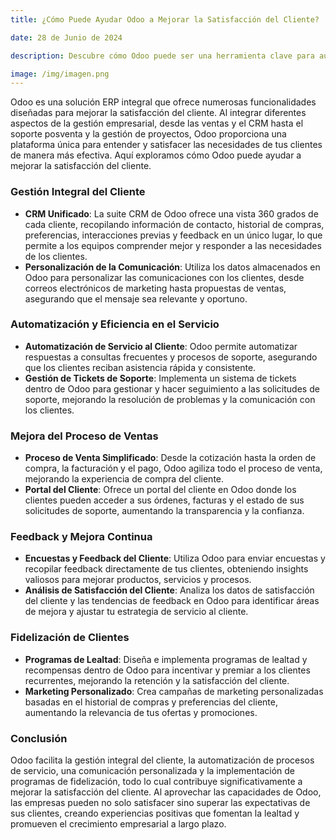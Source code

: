 ```yaml
---
title: ¿Cómo Puede Ayudar Odoo a Mejorar la Satisfacción del Cliente?

date: 28 de Junio de 2024

description: Descubre cómo Odoo puede ser una herramienta clave para aumentar la satisfacción del cliente, ofreciendo una plataforma integrada para una gestión eficiente del servicio al cliente, personalización de interacciones y análisis profundo del comportamiento del cliente.

image: /img/imagen.png
---
```


Odoo es una solución ERP integral que ofrece numerosas funcionalidades diseñadas para mejorar la satisfacción del cliente. Al integrar diferentes aspectos de la gestión empresarial, desde las ventas y el CRM hasta el soporte posventa y la gestión de proyectos, Odoo proporciona una plataforma única para entender y satisfacer las necesidades de tus clientes de manera más efectiva. Aquí exploramos cómo Odoo puede ayudar a mejorar la satisfacción del cliente.

### **Gestión Integral del Cliente**

- **CRM Unificado**: La suite CRM de Odoo ofrece una vista 360 grados de cada cliente, recopilando información de contacto, historial de compras, preferencias, interacciones previas y feedback en un único lugar, lo que permite a los equipos comprender mejor y responder a las necesidades de los clientes.
- **Personalización de la Comunicación**: Utiliza los datos almacenados en Odoo para personalizar las comunicaciones con los clientes, desde correos electrónicos de marketing hasta propuestas de ventas, asegurando que el mensaje sea relevante y oportuno.

### **Automatización y Eficiencia en el Servicio**

- **Automatización de Servicio al Cliente**: Odoo permite automatizar respuestas a consultas frecuentes y procesos de soporte, asegurando que los clientes reciban asistencia rápida y consistente.
- **Gestión de Tickets de Soporte**: Implementa un sistema de tickets dentro de Odoo para gestionar y hacer seguimiento a las solicitudes de soporte, mejorando la resolución de problemas y la comunicación con los clientes.

### **Mejora del Proceso de Ventas**

- **Proceso de Venta Simplificado**: Desde la cotización hasta la orden de compra, la facturación y el pago, Odoo agiliza todo el proceso de venta, mejorando la experiencia de compra del cliente.
- **Portal del Cliente**: Ofrece un portal del cliente en Odoo donde los clientes pueden acceder a sus órdenes, facturas y el estado de sus solicitudes de soporte, aumentando la transparencia y la confianza.

### **Feedback y Mejora Continua**

- **Encuestas y Feedback del Cliente**: Utiliza Odoo para enviar encuestas y recopilar feedback directamente de tus clientes, obteniendo insights valiosos para mejorar productos, servicios y procesos.
- **Análisis de Satisfacción del Cliente**: Analiza los datos de satisfacción del cliente y las tendencias de feedback en Odoo para identificar áreas de mejora y ajustar tu estrategia de servicio al cliente.

### **Fidelización de Clientes**

- **Programas de Lealtad**: Diseña e implementa programas de lealtad y recompensas dentro de Odoo para incentivar y premiar a los clientes recurrentes, mejorando la retención y la satisfacción del cliente.
- **Marketing Personalizado**: Crea campañas de marketing personalizadas basadas en el historial de compras y preferencias del cliente, aumentando la relevancia de tus ofertas y promociones.

### **Conclusión**

Odoo facilita la gestión integral del cliente, la automatización de procesos de servicio, una comunicación personalizada y la implementación de programas de fidelización, todo lo cual contribuye significativamente a mejorar la satisfacción del cliente. Al aprovechar las capacidades de Odoo, las empresas pueden no solo satisfacer sino superar las expectativas de sus clientes, creando experiencias positivas que fomentan la lealtad y promueven el crecimiento empresarial a largo plazo.